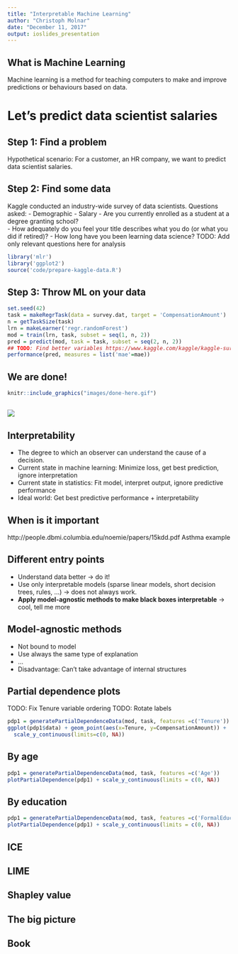 ```yaml
---
title: "Interpretable Machine Learning"
author: "Christoph Molnar"
date: "December 11, 2017"
output: ioslides_presentation
---
```



## What is Machine Learning

Machine learning is a method for teaching computers to make and improve predictions or behaviours based on data.

# Let's predict data scientist salaries

## Step 1: Find a problem
Hypothetical scenario: For a customer, an HR company, we want to predict data scientist salaries. 


## Step 2: Find some data
Kaggle conducted an industry-wide survey of data scientists. 
Questions asked: 
- Demographic
- Salary
- Are you currently enrolled as a student at a degree granting school?	
- How adequately do you feel your title describes what you do (or what you did if retired)?	
- How long have you been learning data science?	
TODO: Add only relevant questions here for analysis


```r
library('mlr')
library('ggplot2')
source('code/prepare-kaggle-data.R')
```



## Step 3: Throw ML on your data
```r
set.seed(42)
task = makeRegrTask(data = survey.dat, target = 'CompensationAmount')
n = getTaskSize(task)
lrn = makeLearner('regr.randomForest')
mod = train(lrn, task, subset = seq(1, n, 2))
pred = predict(mod, task = task, subset = seq(2, n, 2))
## TODO: Find better variables https://www.kaggle.com/kaggle/kaggle-survey-2017/data
performance(pred, measures = list('mae'=mae))
```
## We are done! {.center}

```r
knitr::include_graphics("images/done-here.gif")
```

##
![](images/machine-learning-xkcd.png)

## Interpretability
- The degree to which an observer can understand the cause of a decision.
- Current state in machine learning: Minimize loss, get best prediction, ignore interpretation
- Current state in statistics: Fit model, interpret output, ignore predictive performance
- Ideal world: Get best predictive performance + interpretability

## When is it important
http://people.dbmi.columbia.edu/noemie/papers/15kdd.pdf
Asthma example

## Different entry points
- Understand data better $\rightarrow$ do it!
- Use only interpretable models (sparse linear models, short decision trees, rules, ...) $\rightarrow$ does not always work. 
- **Apply model-agnostic methods to make black boxes interpretable** $\rightarrow$ cool, tell me more

## Model-agnostic methods
- Not bound to model
- Use always the same type of explanation
- ...
- Disadvantage: Can't take advantage of internal structures


## Partial dependence plots
TODO: Fix Tenure variable ordering
TODO: Rotate labels
```r
pdp1 = generatePartialDependenceData(mod, task, features =c('Tenure'))
ggplot(pdp1$data) + geom_point(aes(x=Tenure, y=CompensationAmount)) + 
  scale_y_continuous(limits=c(0, NA))
```


## By age

```r
pdp1 = generatePartialDependenceData(mod, task, features =c('Age'))
plotPartialDependence(pdp1) + scale_y_continuous(limits = c(0, NA))
```

## By education

```r
pdp1 = generatePartialDependenceData(mod, task, features =c('FormalEducation'))
plotPartialDependence(pdp1) + scale_y_continuous(limits = c(0, NA))
```

## ICE

## LIME

## Shapley value

## The big picture

## Book
